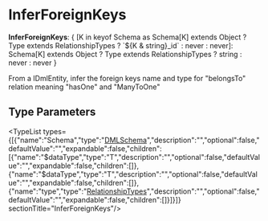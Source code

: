 
# InferForeignKeys

 **InferForeignKeys**: &#123; [K in keyof Schema as Schema[K] extends Object ? Type extends RelationshipTypes ? \`$&#123;K & string&#125;\_id\` : never : never]: Schema[K] extends Object ? Type extends RelationshipTypes ? string : never : never &#125;

From a IDmlEntity, infer the foreign keys name and type for
"belongsTo" relation meaning "hasOne" and "ManyToOne"

## Type Parameters

<TypeList types={[{"name":"Schema","type":"[DMLSchema](../types.DmlTypes.DMLSchema/page.mdx)","description":"","optional":false,"defaultValue":"","expandable":false,"children":[{"name":"$dataType","type":"T","description":"","optional":false,"defaultValue":"","expandable":false,"children":[]},{"name":"$dataType","type":"T","description":"","optional":false,"defaultValue":"","expandable":false,"children":[]},{"name":"type","type":"[RelationshipTypes](../types.DmlTypes.RelationshipTypes/page.mdx)","description":"","optional":false,"defaultValue":"","expandable":false,"children":[]}]}]}  sectionTitle="InferForeignKeys"/>
